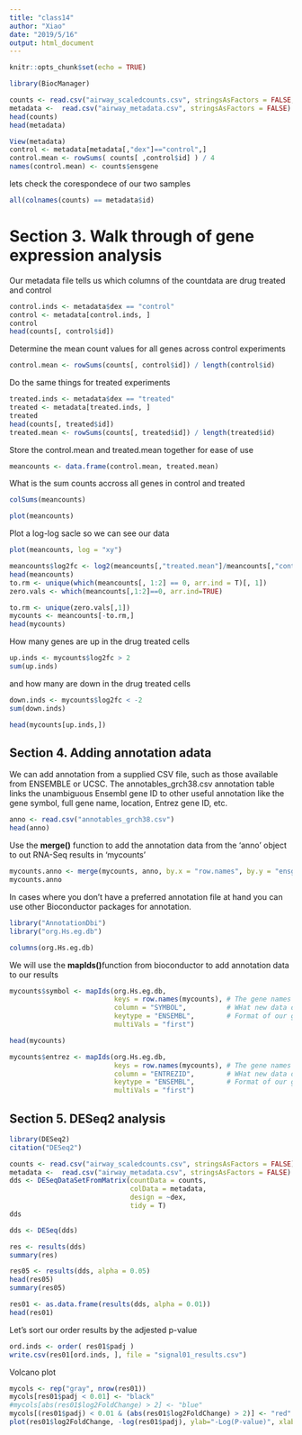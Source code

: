 ---
title: "class14"
author: "Xiao"
date: "2019/5/16"
output: html_document
---

```{r setup, include=FALSE}
knitr::opts_chunk$set(echo = TRUE)
```

```{r}
library(BiocManager)
```


```{r}
counts <- read.csv("airway_scaledcounts.csv", stringsAsFactors = FALSE, row.names = 1)
metadata <-  read.csv("airway_metadata.csv", stringsAsFactors = FALSE)
head(counts)
head(metadata)
```

```{r}
View(metadata)
control <- metadata[metadata[,"dex"]=="control",]
control.mean <- rowSums( counts[ ,control$id] ) / 4 
names(control.mean) <- counts$ensgene
```

lets check the corespondece of our two samples 
```{r}
all(colnames(counts) == metadata$id)
```

# Section 3. Walk through of gene expression analysis
Our metadata file tells us which columns of the countdata are drug treated and control
```{r}
control.inds <- metadata$dex == "control"
control <- metadata[control.inds, ]
control
head(counts[, control$id])
```

Determine the mean count values for all genes across control experiments
```{r}
control.mean <- rowSums(counts[, control$id]) / length(control$id)
```

Do the same things for treated experiments
```{r}
treated.inds <- metadata$dex == "treated"
treated <- metadata[treated.inds, ]
treated
head(counts[, treated$id])
treated.mean <- rowSums(counts[, treated$id]) / length(treated$id)
```

Store the control.mean and treated.mean together for ease of use
```{r}
meancounts <- data.frame(control.mean, treated.mean)
```

What is the sum counts accross all genes in control and treated
```{r}
colSums(meancounts)
```

```{r}
plot(meancounts)
```

Plot a log-log sacle so we can see our data
```{r}
plot(meancounts, log = "xy")
```

```{r}
meancounts$log2fc <- log2(meancounts[,"treated.mean"]/meancounts[,"control.mean"])
head(meancounts)
to.rm <- unique(which(meancounts[, 1:2] == 0, arr.ind = T)[, 1])
zero.vals <- which(meancounts[,1:2]==0, arr.ind=TRUE)

to.rm <- unique(zero.vals[,1])
mycounts <- meancounts[-to.rm,]
head(mycounts)
```

How many genes are up in the drug treated cells
```{r}
up.inds <- mycounts$log2fc > 2
sum(up.inds)
```

and how many are down in the drug treated cells
```{r}
down.inds <- mycounts$log2fc < -2
sum(down.inds)
```

```{r}
head(mycounts[up.inds,])
```

## Section 4. Adding annotation adata

We can add annotation from a supplied CSV file, such as those available from ENSEMBLE or UCSC. The annotables_grch38.csv annotation table links the unambiguous Ensembl gene ID to other useful annotation like the gene symbol, full gene name, location, Entrez gene ID, etc.

```{r}
anno <- read.csv("annotables_grch38.csv")
head(anno)
```
Use the **merge()** function to add the annotation data from the 'anno' object to out RNA-Seq results in 'mycounts'

```{r}
mycounts.anno <- merge(mycounts, anno, by.x = "row.names", by.y = "ensgene")
mycounts.anno
```

In cases where you don’t have a preferred annotation file at hand you can use other Bioconductor packages for annotation.
```{r}
library("AnnotationDbi")
library("org.Hs.eg.db")
```

```{r}
columns(org.Hs.eg.db)
```

We will use the **mapIds()**function from bioconductor to add annotation data to our results
```{r}
mycounts$symbol <- mapIds(org.Hs.eg.db,
                          keys = row.names(mycounts), # The gene names in out dataset
                          column = "SYMBOL",          # WHat new data do we want to add
                          keytype = "ENSEMBL",        # Format of our gene names
                          multiVals = "first")
```

```{r}
head(mycounts)
```

```{r}
mycounts$entrez <- mapIds(org.Hs.eg.db,
                          keys = row.names(mycounts), # The gene names in out dataset
                          column = "ENTREZID",        # WHat new data do we want to add
                          keytype = "ENSEMBL",        # Format of our gene names 
                          multiVals = "first")
```

## Section 5. DESeq2 analysis
```{r}
library(DESeq2)
citation("DESeq2")
```

```{r}
counts <- read.csv("airway_scaledcounts.csv", stringsAsFactors = FALSE)
metadata <-  read.csv("airway_metadata.csv", stringsAsFactors = FALSE)
dds <- DESeqDataSetFromMatrix(countData = counts, 
                              colData = metadata, 
                              design = ~dex, 
                              tidy = T)
dds
```

```{r}
dds <- DESeq(dds)
```

```{r}
res <- results(dds)
summary(res)
```

```{r}
res05 <- results(dds, alpha = 0.05)
head(res05)
summary(res05)
```

```{r}
res01 <- as.data.frame(results(dds, alpha = 0.01))
head(res01)
```

Let's sort our order results by the adjested p-value
```{r}
ord.inds <- order( res01$padj )
write.csv(res01[ord.inds, ], file = "signal01_results.csv")
```

Volcano plot
```{r}
mycols <- rep("gray", nrow(res01))
mycols[res01$padj < 0.01] <- "black"
#mycols[abs(res01$log2FoldChange) > 2] <- "blue"
mycols[(res01$padj) < 0.01 & (abs(res01$log2FoldChange) > 2)] <- "red"
plot(res01$log2FoldChange, -log(res01$padj), ylab="-Log(P-value)", xlab="Log2(FoldChange)", col = mycols)

```

